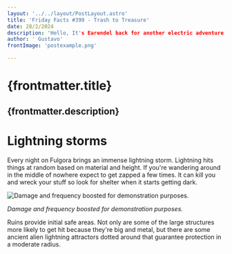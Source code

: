 ```yaml
---
layout: '../../layout/PostLayout.astro' 
title: 'Friday Facts #399 - Trash to Treasure'
date: 28/2/2024
description: 'Hello, It's Earendel back for another electric adventure. You got your first look at Fulgora in.(If you haven't read that already please read that first.) Now let's take a look at the new planet's mechanics.'
author: ' Gustavo'
frontImage: 'postexample.png'

---
```

# {frontmatter.title}

{frontmatter.description}
---
# **Lightning storms**

Every night on Fulgora brings an immense lightning storm. Lightning hits things at random based on material and height. If you're wandering around in the middle of nowhere expect to get zapped a few times. It can kill you and wreck your stuff so look for shelter when it starts getting dark.

![*Damage and frequency boosted for demonstration purposes.*](https://prod-files-secure.s3.us-west-2.amazonaws.com/6bd8f401-87f8-4855-bed6-6eab619df378/df3dfa9d-23f7-4106-a28e-aa6f36baff61/Untitled.png)

*Damage and frequency boosted for demonstration purposes.*

Ruins provide initial safe areas. Not only are some of the large structures more likely to get hit because they're big and metal, but there are some ancient alien lightning attractors dotted around that guarantee protection in a moderate radius.
